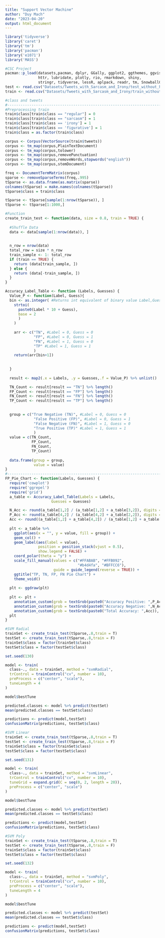 ```yaml
---
title: "Support Vector Machine"
author: "Duy Mach"
date: "2023-04-20"
output: html_document
---
```


```r
library('tidyverse')
library('caret')
library('tm')
library('pacman')
library('e1071')
library('MASS')

#CSC Project
pacman::p_load(datasets,pacman, dplyr, GGally, ggplot2, ggthemes, ggvis,
               httr, lubridate, plotly, rio, rmarkdown, shiny,
               stringr, tidyverse, lessR, aplpack, readr, tm, SnowballC, rpart.plot)
test <- read.csv("Datasets/Tweets_with_Sarcasm_and_Irony/test_without_hashtags.csv", fileEncoding = 'utf-8')
train <- read.csv("Datasets/Tweets_with_Sarcasm_and_Irony/train_without_hashtags.csv", fileEncoding = 'utf-8')
```

```r
#class and tweets
#-----------------------------------------------------------------------------------------------------------------------------
#Preprocessing train
train$class[train$class == "regular"] = 0
train$class[train$class == "sarcasm"] = 1
train$class[train$class == 'irony'] = 1
train$class[train$class == 'figurative'] = 1
train$class = as.factor(train$class)

corpus <- Corpus(VectorSource(train$tweets))
corpus <- tm_map(corpus,PlainTextDocument)
corpus <- tm_map(corpus,tolower)
corpus <- tm_map(corpus,removePunctuation)
corpus <- tm_map(corpus,removeWords,stopwords("english"))
corpus <- tm_map(corpus,stemDocument)

freq <- DocumentTermMatrix(corpus)
sparse <- removeSparseTerms(freq,.995)
tSparse <- as.data.frame(as.matrix(sparse))
colnames(tSparse) = make.names(colnames(tSparse))
tSparse$class = train$class

tSparse <- tSparse[sample(1:nrow(tSparse)), ]
tSparse <- tSparse[1:1000,]
```

```r
#Function
create_train_test <- function(data, size = 0.8, train = TRUE) {
  
  #Shuffle Data
  data <- data[sample(1:nrow(data)), ]
  
  
  n_row = nrow(data)
  total_row = size * n_row
  train_sample <- 1: total_row
  if (train == TRUE) {
    return (data[train_sample, ])
  } else {
    return (data[-train_sample, ])
  }
}
```

```r
Accuracy_Label_Table <- function (Labels, Guesses) {
  Value_P <- function(Label, Guess){
  bin <- as.integer( #Returns int equivalent of binary value Label,Guess
    strtoi(
      paste0(Label * 10 + Guess), 
      base = 2
      )
    )
  
    arr <- c("TN", #Label = 0, Guess = 0
             "FP", #Label = 0, Guess = 1
             "FN", #Label = 1, Guess = 0
             "TP" #Label = 1, Guess = 1
             )
    return(arr[bin+1])
  
  
  }
  
  result <- map2(.x = Labels, .y = Guesses,.f = Value_P) %>% unlist()

  TN_Count <- result[result == "TN"] %>% length()
  FP_Count <- result[result == "FP"] %>% length()
  FN_Count <- result[result == "FN"] %>% length()
  TP_Count <- result[result == "TP"] %>% length()
  
  
  group = c("True Negative (TN)", #Label = 0, Guess = 0
             "False Positive (FP)", #Label = 0, Guess = 1
             "False Negative (FN)", #Label = 1, Guess = 0
             "True Positive (TP)" #Label = 1, Guess = 1
             )
  value = c(TN_Count,
            FP_Count,
            FN_Count,
            TP_Count)
  
  data.frame(group = group,
             value = value)
}
#-------------------------------------------------------------------------------
FP_Pie_Chart <- function(Labels, Guesses) {
  require('cowplot')
  require('ggrepel')
  require('grid')
  a_table <- Accuracy_Label_Table(Labels = Labels,
                     Guesses = Guesses)

  N_Acc <- round(a_table[1,2] / (a_table[1,2] + a_table[3,2]), digits = 4)
  P_Acc <- round(a_table[4,2] / (a_table[4,2] + a_table[2,2]), digits = 4)
  Acc <- round((a_table[1,2] + a_table[4,2]) / (a_table[1,2] + a_table[3,2] + a_table[4,2] + a_table[2,2]), digits = 4)
  
  plt <- a_table %>%
    ggplot(aes(x = "", y = value, fill = group)) +
    geom_col() + 
    geom_label(aes(label = value),
               position = position_stack(vjust = 0.5),
               show.legend = FALSE) +
    coord_polar(theta = "y") +
    scale_fill_manual(values = c("#FFABAB", "#FFB092",
                                 "#b4d4fa", "#BFFCC6"),
                      guide = guide_legend(reverse = TRUE)) + 
    ggtitle("TP, TN, FP, FN Pie Chart") +
    theme_void()
  
  plt <- ggdraw(plt)
  
  plt <- plt +
    annotation_custom(grob = textGrob(paste0("Accuracy Positive: ",P_Acc)),  xmin = 1 - .2, xmax = 1 - .2, ymin = 1 - .025, ymax = 1- .025) +
    annotation_custom(grob = textGrob(paste0("Accuracy Negative: ",N_Acc)),  xmin = 1 - .2, xmax = 1 - .2, ymin = 1 - .025 - .05, ymax = 1- .025 - .05) +
    annotation_custom(grob = textGrob(paste0("Total Accuracy: ",Acc)),  xmin = 1 - .2, xmax = 1 - .2, ymin = 1 - .025 - .1, ymax = 1- .025 - .1)
  plt
}
```



```r
#SVM Radial
trainSet <- create_train_test(tSparse,.8,train = T)
testSet <- create_train_test(tSparse,.8,train = F)
trainSet$class = factor(trainSet$class)
testSet$class = factor(testSet$class)

set.seed(130)

model <- train(
  class~., data = trainSet, method = "svmRadial",
  trControl = trainControl("cv", number = 10),
  preProcess = c("center", "scale"),
  tuneLength = 4
)

model$bestTune

predicted.classes <- model %>% predict(testSet)
mean(predicted.classes == testSet$class)

predictions <- predict(model,testSet)
confusionMatrix(predictions, testSet$class)
```

```r
#SVM Linear
trainSet <- create_train_test(tSparse,.8,train = T)
testSet <- create_train_test(tSparse,.8,train = F)
trainSet$class = factor(trainSet$class)
testSet$class = factor(testSet$class)

set.seed(131)

model <- train(
  class~., data = trainSet, method = "svmLinear",
  trControl = trainControl("cv", number = 10),
  tuneGrid = expand.grid(C = seq(0, 2, length = 20)),
  preProcess = c("center", "scale")
)

model$bestTune

predicted.classes <- model %>% predict(testSet)
mean(predicted.classes == testSet$class)

predictions <- predict(model,testSet)
confusionMatrix(predictions, testSet$class)
```

```r
#SVM Poly
trainSet <- create_train_test(tSparse,.8,train = T)
testSet <- create_train_test(tSparse,.8,train = F)
trainSet$class = factor(trainSet$class)
testSet$class = factor(testSet$class)

set.seed(132)

model <- train(
  class~., data = trainSet, method = "svmPoly",
  trControl = trainControl("cv", number = 10),
  preProcess = c("center", "scale"),
  tuneLength = 4
)

model$bestTune

predicted.classes <- model %>% predict(testSet)
mean(predicted.classes == testSet$class)

predictions <- predict(model,testSet)
confusionMatrix(predictions, testSet$class)
```
